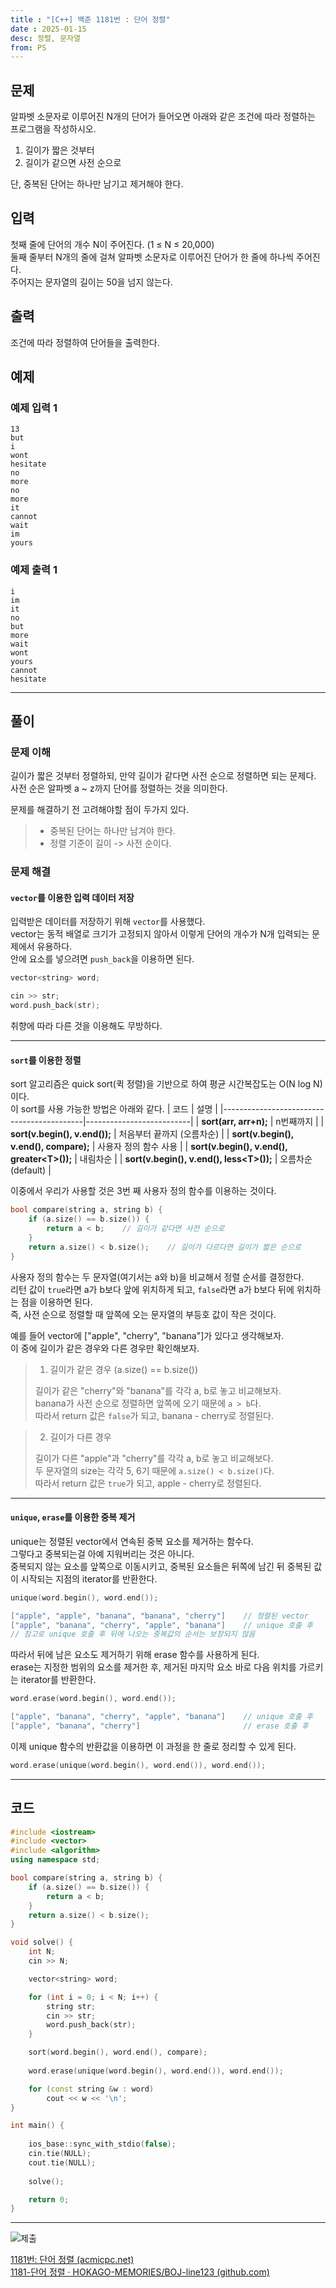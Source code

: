 ```yaml
---
title : "[C++] 백준 1181번 : 단어 정렬"
date : 2025-01-15
desc: 정렬, 문자열
from: PS
---
```


## 문제

알파벳 소문자로 이루어진 N개의 단어가 들어오면 아래와 같은 조건에 따라 정렬하는 프로그램을 작성하시오.  

1. 길이가 짧은 것부터  
2. 길이가 같으면 사전 순으로  

단, 중복된 단어는 하나만 남기고 제거해야 한다.

## 입력

첫째 줄에 단어의 개수 N이 주어진다. (1 ≤ N ≤ 20,000)  
둘째 줄부터 N개의 줄에 걸쳐 알파벳 소문자로 이루어진 단어가 한 줄에 하나씩 주어진다.  
주어지는 문자열의 길이는 50을 넘지 않는다.

## 출력

조건에 따라 정렬하여 단어들을 출력한다.

## 예제

### 예제 입력 1

```
13
but
i
wont
hesitate
no
more
no
more
it
cannot
wait
im
yours
```

### 예제 출력 1

```
i
im
it
no
but
more
wait
wont
yours
cannot
hesitate
```

---

## 풀이

### 문제 이해

길이가 짧은 것부터 정렬하되, 만약 길이가 같다면 사전 순으로 정렬하면 되는 문제다.  
사전 순은 알파벳 a ~ z까지 단어를 정렬하는 것을 의미한다.  

문제를 해결하기 전 고려해야할 점이 두가지 있다.  
> - 중복된 단어는 하나만 남겨야 한다.  
> - 정렬 기준이 길이 -> 사전 순이다.

### 문제 해결

#### `vector`를 이용한 입력 데이터 저장

입력받은 데이터를 저장하기 위해 `vector`를 사용했다.  
vector는 동적 배열로 크기가 고정되지 않아서 이렇게 단어의 개수가 N개 입력되는 문제에서 유용하다.  
안에 요소를 넣으려면 `push_back`을 이용하면 된다.  
```c++
vector<string> word;

cin >> str;
word.push_back(str);
```
취향에 따라 다른 것을 이용해도 무방하다.  

---

#### `sort`를 이용한 정렬

sort 알고리즘은 quick sort(퀵 정렬)을 기반으로 하여 평균 시간복잡도는 O(N log N)이다.  
이 sort를 사용 가능한 방법은 아래와 같다. 
| 코드                                       | 설명                     |
|-------------------------------------------|--------------------------|
| **sort(arr, arr+n);**                     | n번째까지                |
| **sort(v.begin(), v.end());**             | 처음부터 끝까지 (오름차순)  |
| **sort(v.begin(), v.end(), compare);**    | 사용자 정의 함수 사용    |
| **sort(v.begin(), v.end(), greater\<T>());** | 내림차순                |
| **sort(v.begin(), v.end(), less\<T>());**   | 오름차순 (default)       |

이중에서 우리가 사용할 것은 3번 째 사용자 정의 함수를 이용하는 것이다.  

```c++
bool compare(string a, string b) {
	if (a.size() == b.size()) {
		return a < b;    // 길이가 같다면 사전 순으로 
	}
	return a.size() < b.size();    // 길이가 다르다면 길이가 짧은 순으로 
}
```

사용자 정의 함수는 두 문자열(여기서는 a와 b)을 비교해서 정렬 순서를 결정한다.  
리턴 값이 `true`라면 a가 b보다 앞에 위치하게 되고, `false`라면 a가 b보다 뒤에 위치하는 점을 이용하면 된다.  
즉, 사전 순으로 정렬할 때 앞쪽에 오는 문자열의 부등호 값이 작은 것이다.  

예를 들어 vector에 ["apple", "cherry", "banana"]가 있다고 생각해보자.  
이 중에 길이가 같은 경우와 다른 경우만 확인해보자.  

> 1. 길이가 같은 경우 (a.size() == b.size())  
>
> 길이가 같은 "cherry"와 "banana"를 각각 a, b로 놓고 비교해보자.  
> banana가 사전 순으로 정렬하면 앞쪽에 오기 때문에 `a > b`다.  
> 따라서 return 값은 `false`가 되고, banana - cherry로 정렬된다.  
>

> 2. 길이가 다른 경우  
> 
> 길이가 다른 "apple"과 "cherry"를 각각 a, b로 놓고 비교해보다.  
> 두 문자열의 size는 각각 5, 6기 때문에 `a.size() < b.size()`다.  
> 따라서 return 값은 `true`가 되고, apple - cherry로 정렬된다.  

--- 

#### `unique`, `erase`를 이용한 중복 제거

unique는 정렬된 vector에서 연속된 중복 요소를 제거하는 함수다.  
그렇다고 중복되는걸 아예 지워버리는 것은 아니다.  
중복되지 않는 요소를 앞쪽으로 이동시키고, 중복된 요소들은 뒤쪽에 남긴 뒤 중복된 값이 시작되는 지점의 iterator를 반환한다.  
```c++
unique(word.begin(), word.end());

["apple", "apple", "banana", "banana", "cherry"]    // 정렬된 vector
["apple", "banana", "cherry", "apple", "banana"]    // unique 호출 후
// 참고로 unique 호출 후 뒤에 나오는 중복값의 순서는 보장되지 않음
```

따라서 뒤에 남은 요소도 제거하기 위해 erase 함수를 사용하게 된다.  
erase는 지정한 범위의 요소를 제거한 후, 제거된 마지막 요소 바로 다음 위치를 가르키는 iterator를 반환한다.  
```c++
word.erase(word.begin(), word.end());

["apple", "banana", "cherry", "apple", "banana"]    // unique 호출 후
["apple", "banana", "cherry"]                       // erase 호출 후
```

이제 unique 함수의 반환값을 이용하면 이 과정을 한 줄로 정리할 수 있게 된다.  
```c++
word.erase(unique(word.begin(), word.end()), word.end());
```

--- 

## 코드

```c++
#include <iostream>
#include <vector>
#include <algorithm>
using namespace std;

bool compare(string a, string b) {
	if (a.size() == b.size()) {
		return a < b;
	}
	return a.size() < b.size();
}

void solve() {
    int N;
	cin >> N;

	vector<string> word;

	for (int i = 0; i < N; i++) {
		string str;
		cin >> str;
		word.push_back(str);
	}

	sort(word.begin(), word.end(), compare);
    
    word.erase(unique(word.begin(), word.end()), word.end());

	for (const string &w : word)
        cout << w << '\n';
}

int main() {
    
    ios_base::sync_with_stdio(false);
	cin.tie(NULL);
	cout.tie(NULL);
    
	solve();

    return 0;
}
```

---

![제출](./assets/1.png)
 
[1181번: 단어 정렬 (acmicpc.net)](https://www.acmicpc.net/problem/1181)  
[1181-단어 정렬 · HOKAGO-MEMORIES/BOJ-line123 (github.com)](https://github.com/HOKAGO-MEMORIES/BOJ-line123/tree/ed51c2c0431442cf8066359c552ad6f06f291b0b/%EB%B0%B1%EC%A4%80/Silver/1181.%E2%80%85%EB%8B%A8%EC%96%B4%E2%80%85%EC%A0%95%EB%A0%AC)  
